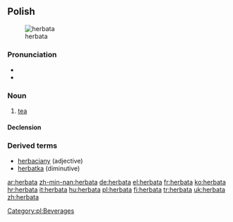 ==Polish==
[[Image:Cup of Earl Gray.jpg|thumb|herbata]]

===Pronunciation===
*{{audio|Pl-herbata.ogg|audio}}
* {{IPA|[xɛrˈbata]}}

===Noun===
{{infl|pl|noun|g=f}}

# [[tea]]

====Declension====
{{pl-decl-noun
|herbata|herbaty
|herbaty|herbat
|herbacie|herbatom
|herbatę|herbaty
|herbatą|herbatami
|herbacie|herbatach
|herbato|herbaty
}}

===Derived terms===
* [[herbaciany]] (adjective)
* [[herbatka]] (diminutive)

[[Category:pl:Beverages]]

[[ar:herbata]]
[[zh-min-nan:herbata]]
[[de:herbata]]
[[el:herbata]]
[[fr:herbata]]
[[ko:herbata]]
[[hr:herbata]]
[[it:herbata]]
[[hu:herbata]]
[[pl:herbata]]
[[fi:herbata]]
[[tr:herbata]]
[[uk:herbata]]
[[zh:herbata]]